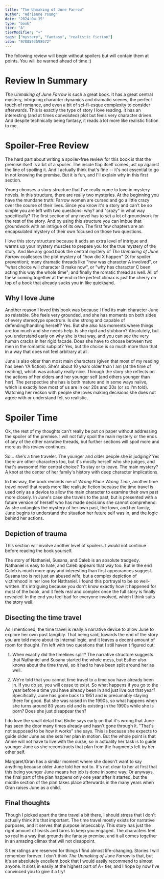 ```yaml
---
title: "The Unmaking of June Farrow"
author: "Adrienne Young"
date: "2024-04-15"
type: "book"
tier: "A"
tierModifier: "+"
tags: ["mystery", "fantasy", "realistic fiction"]
isbn: "9780593598672"
---
```


The following review will begin without spoilers but will contain them at points. You will be warned ahead of time :)

# Review In Summary
_The Unmaking of June Farrow_ is such a great book. It has a great central mystery, intriguing character dynamics and dramatic scenes, the perfect touch of romance, and even a bit of sci-fi-esque complexity to consider afterwards. This is exactly the type of story I love reading. It has an interesting (and at times convoluted) plot but feels very character driven. And despite technically being fantasy, it reads a lot more like realistic fiction to me.

# Spoiler-Free Review
The hard part about writing a spoiler-free review for this book is that the premise itself is a bit of a spoiler. The inside flap itself comes just up against the line of spoiling it. And I actually think that's fine -- it's not essential to go in not knowing the premise. But it is fun, and I'll explain why in this first section.

Young chooses a story structure that I've really come to love in mystery novels. In this structure, there are really two mysteries. At the beginning you have the mundane truth: Farrow women are cursed and go a little crazy over the course of their lives. Since you know it's a story and can't be so simple you are left with two questions: why? and "crazy" in what way specifically? The first section of any novel has to set a lot of groundwork for the rest of the story. And by using this structure you can imbue that groundwork with an intrigue of its own. The first few chapters are an encapsulated mystery of their own focused on those two questions.

I love this story structure because it adds an extra level of intrigue and warms up your mystery muscles to prepare you for the true mystery of the story. And like any good book the central mystery of _The Unmaking of June Farrow_ coallesces the plot mystery of "how did X happen" (X for spoiler prevention); many dramatic threads like "how was character A involved", or "what choice will character B make now", or "why has character C been acting this way the whole time"; and finally the romatic thread as well. All of these coming together at the end in the perfect climax is just the cherry on top of a book that already sucks you in like quicksand.

## Why I love June
Another reason I loved this book was because I find its main character June so relatable. She feels very grounded, and she has moments on both sides of every stereotype spectrum. Is she strong and capable of defending/handling herself? Yes. But she also has moments where things are too much and she needs help. Is she rigid and stubborn? Absolutely, but you understand early on why she is that way, and you can see the very human cracks in her rigid facade. Does she have to choose between two men in the romantic subplot? Yes, but the choice is so much more than that in a way that does not feel arbitrary at all.

June is also older than most main characters (given that most of my reading has been YA fiction). She's about 10 years older than I am (at the time of reading), which was actually really nice. Through the story she reflects on the actions of her elders and her younger self (and others younger than her). The perspective she has is both mature and in some ways naiive, which is exactly how most of us are in our 20s and 30s (or so I'm told). Watching her reckon with people she loves making decisions she does not agree with or understand felt so realistic.

# Spoiler Time
Ok, the rest of my thoughts can't really be put on paper without addressing the spoiler of the premise. I will not fully spoil the main mystery or the ends of any of the other narrative threads, but further sections will spoil more and more as this review continues.

So... she's a time traveler. The younger and older people she is judging? Yes there are other characters too, but it's mostly herself who she judges, and that's awesome! Her central choice? To stay or to leave. The main mystery? A knot at the center of her family's history with deep character implications.

In this way, the book reminds me of _Wrong Place Wrong Time_, another time travel novel that reads more like realistic fiction because the time travel is used only as a device to allow the main character to examine their own past more closely. In June's case she travels to the past, but is presented with a future version of herself who has made decisions she cannot comprehend. As she untangles the mystery of her own past, the town, and her family, June begins to understand the situation her future self was in, and the logic behind her actions.

## Depiction of trauma
This section will involve another level of spoilers. I would not continue before reading the book yourself.

The story of Nathaniel, Susana, and Caleb is an absolute tradgedy. Nathaniel is easy to hate, and Caleb appears that way too. But in the end Caleb is much more gray and interesting than first appearances suggest. Susana too is not just an abused wife, but a complex depiction of victimhood in her love for Nathaniel. I found this portrayal to be so well-written. It's intriguing because you don't know exactly how it happened for most of the book, and it feels real and complex once the full story is finally revealed. In the end you feel bad for everyone involved, which I think suits the story well.

## Disecting the time travel
As I mentioned, the time travel is really a narrative device to allow June to explore her own past tangibly. That being said, towards the end of the story you are told more about its internal logic, and it leaves a decent amount of room for thought. I'm left with two questions that I still haven't figured out:

1. When exactly did the timelines split? The narrative structure suggests that Nathaniel and Susana started the whole mess, but Esther also knows about the time travel, so it had to have been split around her as well.

2. We're told that you cannot time travel to a time you have already been in. If you do so, you will cease to exist. So what happens if you go to the year before a time you have already been in and just live out that year? Specifically, June has gone back to 1951 and is presumably staying there for good. But she was raised in the 1990s, so what happens when she turns around 80 years old and is existing in the 1990s while she is born? Does she just disappear then?

I do love the small detail that Birdie says early on that it's wrong that June has seen the door many times already and hasn't gone through it. "That's not supposed to be how it works" she says. This is because she expects to guide older June as she sets her plan in motion. But the whole point is that Annie will not have to live with the curse, so in actuality her task is to guide younger June as she reconstructs that plan from the fragments left by her other self.

Margaret/Gran has a similar moment where she doesn't want to say anything because older June told her not to. It's not clear to her at first that this being younger June means her job is done in some way. Or anyways, the final part of the plan happens only one year after it started, but the middle section of the plan takes place afterwards in the many years when Gran raises June as a child.

## Final thoughts
Though I picked apart the time travel a bit there, I should stress that I don't actually think it's that important. The time travel mostly exists for narrative purposes, and it serves that purpose impeccably. This story has just the right amount of twists and turns to keep you engaged. The characters feel so real in a way that grounds the fantasy premise, and it all comes together in an amazing climax that will not disappoint.

S tier ratings are reserved for things I find almost life-changing. Stories I will remember forever. I don't think _The Unmaking of June Farrow_ is that, but it's an absolutely excellent book that I would easily recommend to almost anyone. It slots in easily at the highest part of A+ tier, and I hope by now I've convinced you to give it a try!
